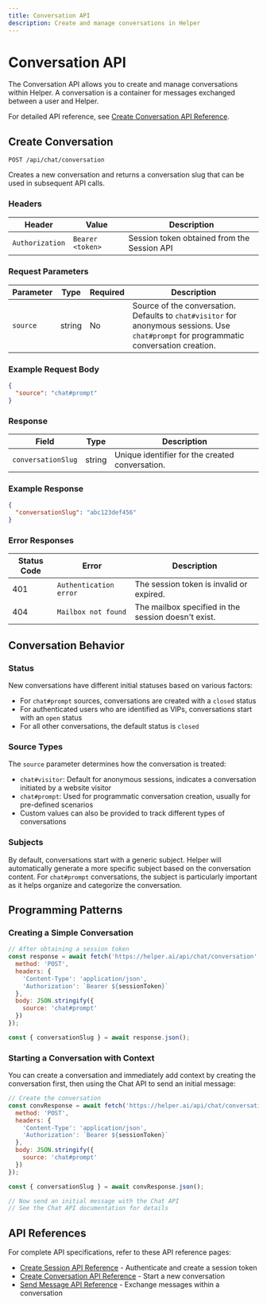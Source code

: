 ```yaml
---
title: Conversation API
description: Create and manage conversations in Helper
---
```


# Conversation API

The Conversation API allows you to create and manage conversations within Helper. A conversation is a container for messages exchanged between a user and Helper.

For detailed API reference, see [Create Conversation API Reference](/api-reference/create-conversation).

## Create Conversation

```
POST /api/chat/conversation
```

Creates a new conversation and returns a conversation slug that can be used in subsequent API calls.

### Headers

| Header | Value | Description |
|--------|-------|-------------|
| `Authorization` | `Bearer <token>` | Session token obtained from the Session API |

### Request Parameters

| Parameter | Type | Required | Description |
|-----------|------|----------|-------------|
| `source` | string | No | Source of the conversation. Defaults to `chat#visitor` for anonymous sessions. Use `chat#prompt` for programmatic conversation creation. |

### Example Request Body

```json
{
  "source": "chat#prompt"
}
```

### Response

| Field | Type | Description |
|-------|------|-------------|
| `conversationSlug` | string | Unique identifier for the created conversation. |

### Example Response

```json
{
  "conversationSlug": "abc123def456"
}
```

### Error Responses

| Status Code | Error | Description |
|-------------|-------|-------------|
| 401 | `Authentication error` | The session token is invalid or expired. |
| 404 | `Mailbox not found` | The mailbox specified in the session doesn't exist. |

## Conversation Behavior

### Status

New conversations have different initial statuses based on various factors:

- For `chat#prompt` sources, conversations are created with a `closed` status
- For authenticated users who are identified as VIPs, conversations start with an `open` status
- For all other conversations, the default status is `closed`

### Source Types

The `source` parameter determines how the conversation is treated:

- `chat#visitor`: Default for anonymous sessions, indicates a conversation initiated by a website visitor
- `chat#prompt`: Used for programmatic conversation creation, usually for pre-defined scenarios
- Custom values can also be provided to track different types of conversations

### Subjects

By default, conversations start with a generic subject. Helper will automatically generate a more specific subject based on the conversation content. For `chat#prompt` conversations, the subject is particularly important as it helps organize and categorize the conversation.

## Programming Patterns

### Creating a Simple Conversation

```javascript
// After obtaining a session token
const response = await fetch('https://helper.ai/api/chat/conversation', {
  method: 'POST',
  headers: {
    'Content-Type': 'application/json',
    'Authorization': `Bearer ${sessionToken}`
  },
  body: JSON.stringify({
    source: 'chat#prompt'
  })
});

const { conversationSlug } = await response.json();
```

### Starting a Conversation with Context

You can create a conversation and immediately add context by creating the conversation first, then using the Chat API to send an initial message:

```javascript
// Create the conversation
const convResponse = await fetch('https://helper.ai/api/chat/conversation', {
  method: 'POST',
  headers: {
    'Content-Type': 'application/json',
    'Authorization': `Bearer ${sessionToken}`
  },
  body: JSON.stringify({
    source: 'chat#prompt'
  })
});

const { conversationSlug } = await convResponse.json();

// Now send an initial message with the Chat API
// See the Chat API documentation for details
``` 

## API References

For complete API specifications, refer to these API reference pages:

- [Create Session API Reference](/api-reference/create-session) - Authenticate and create a session token
- [Create Conversation API Reference](/api-reference/create-conversation) - Start a new conversation
- [Send Message API Reference](/api-reference/send-message) - Exchange messages within a conversation 
